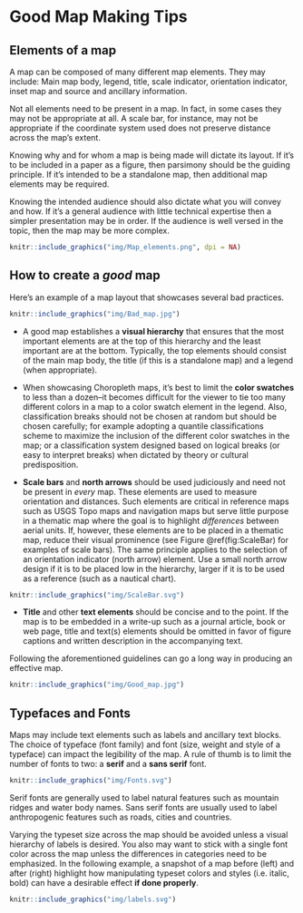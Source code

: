 # Good Map Making Tips



## Elements of a map

A map can be composed of many different map elements. They may include: Main map body, legend, title, scale indicator, orientation indicator, inset map and source and ancillary information.

Not all elements need to be present in a map. In fact, in some cases they may not be appropriate at all. A scale bar, for instance, may not be appropriate if the coordinate system used does not preserve distance across the map's extent. 

Knowing why and for whom a map is being made will dictate its layout. If it's to be included in a paper as a figure, then parsimony should be the guiding principle. If it's intended to be a standalone map, then additional map elements may be required. 

Knowing the intended audience should also dictate what you will convey and how. If it's a general audience with little technical expertise then a simpler presentation may be in order. If the audience is well versed in the topic, then the map may be more complex. 

```r

knitr::include_graphics("img/Map_elements.png", dpi = NA)
```



## How to create a *good* map

Here's an example of a map layout that showcases several bad practices.

```r

knitr::include_graphics("img/Bad_map.jpg")
```

+ A good map establishes a **visual hierarchy** that ensures that the most important elements are at the top of this hierarchy and the least important are at the bottom. Typically, the top elements should consist of the main map body, the title (if this is a standalone map) and a legend (when appropriate).

+ When showcasing Choropleth maps, it's best to limit the **color swatches** to less than a dozen--it becomes difficult for the viewer to tie too many different colors in a map to a color swatch element in the legend. Also, classification breaks should not be chosen at random but should be chosen carefully; for example adopting a quantile classifications scheme to maximize the inclusion of the different color swatches in the map; or a classification system designed based on logical breaks (or easy to interpret breaks) when dictated by theory or cultural predisposition.

+ **Scale bars** and **north arrows** should be used judiciously and need not be present in *every* map. These elements are used to measure orientation and distances. Such elements are critical in reference maps such as USGS Topo maps and navigation maps but serve little purpose in a thematic map where the goal is to highlight *differences* between aerial units. If, however, these elements are to be placed in a thematic map, reduce their visual prominence (see Figure \@ref(fig:ScaleBar) for examples of scale bars). The same principle applies to the selection of an orientation indicator (north arrow) element. Use a small north arrow design if it is to be placed low in the hierarchy, larger if it is to be used as a reference (such as a nautical chart).


```r

knitr::include_graphics("img/ScaleBar.svg")
```

+ **Title** and other **text elements** should be concise and to the point. If the map is to be embedded in a write-up such as a journal article, book or web page, title and text(s) elements should be omitted in favor of figure captions and written description in the accompanying text.

Following the aforementioned guidelines can go a long way in producing an effective map. 

```r
knitr::include_graphics("img/Good_map.jpg")
```

## Typefaces and Fonts

Maps may include text elements such as labels and ancillary text blocks. The choice of typeface (font family) and font (size, weight and style of a typeface) can impact the legibility of the map. A rule of thumb is to limit the number of fonts to two: a **serif** and a **sans serif** font.

```r
knitr::include_graphics("img/Fonts.svg")
```


Serif fonts are generally used to label natural features such as mountain ridges and water body names. Sans serif fonts are usually used to label anthropogenic features such as roads, cities and countries.

Varying the typeset size across the map should be avoided unless a visual hierarchy of labels is desired. You also may want to stick with a single font color across the map unless the differences in categories need to be emphasized. In the following example, a snapshot of a map before (left) and after (right) highlight how manipulating typeset colors and styles (i.e. italic, bold) can have a desirable effect **if done properly**.

```r
knitr::include_graphics("img/labels.svg")
```
